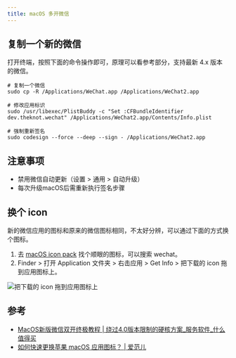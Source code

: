```yaml
---
title: macOS 多开微信
---
```


## 复制一个新的微信

打开终端，按照下面的命令操作即可，原理可以看参考部分，支持最新 4.x 版本的微信。

```
# 复制一个微信
sudo cp -R /Applications/WeChat.app /Applications/WeChat2.app

# 修改应用标识
sudo /usr/libexec/PlistBuddy -c "Set :CFBundleIdentifier dev.theknot.wechat" /Applications/WeChat2.app/Contents/Info.plist

# 强制重新签名
sudo codesign --force --deep --sign - /Applications/WeChat2.app
```

## 注意事项

- 禁用微信自动更新（设置 > 通用 > 自动升级）
- 每次升级macOS后需重新执行签名步骤

## 换个 icon

新的微信应用的图标和原来的微信图标相同，不太好分辨，可以通过下面的方式换个图标。

1. 去 [macOS icon pack](https://macosicons.com/) 找个顺眼的图标，可以搜索 wechat。
2. Finder > 打开 Application 文件夹 > 右击应用 > Get Info > 把下载的 icon 拖到应用图标上。

![把下载的 icon 拖到应用图标上](https://images-oss.guanglai.me/2025/248b576672dc91dd9f736b8a0b91881f.webp)

## 参考

- [MacOS新版微信双开终极教程 | 绕过4.0版本限制的硬核方案_服务软件_什么值得买](https://post.smzdm.com/p/adz7wonp/)
- [如何快速更换苹果 macOS 应用图标？ | 爱范儿](https://www.ifanr.com/app/1379030)

